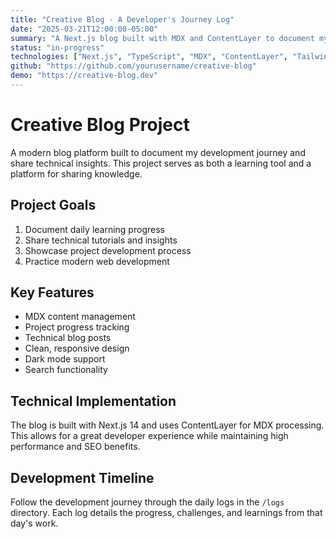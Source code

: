 ```yaml
---
title: "Creative Blog - A Developer's Journey Log"
date: "2025-03-21T12:00:00-05:00"
summary: "A Next.js blog built with MDX and ContentLayer to document my learning journey and share technical insights."
status: "in-progress"
technologies: ["Next.js", "TypeScript", "MDX", "ContentLayer", "Tailwind CSS"]
github: "https://github.com/yourusername/creative-blog"
demo: "https://creative-blog.dev"
---
```


# Creative Blog Project

A modern blog platform built to document my development journey and share technical insights. This project serves as both a learning tool and a platform for sharing knowledge.

## Project Goals

1. Document daily learning progress
2. Share technical tutorials and insights
3. Showcase project development process
4. Practice modern web development

## Key Features

- MDX content management
- Project progress tracking
- Technical blog posts
- Clean, responsive design
- Dark mode support
- Search functionality

## Technical Implementation

The blog is built with Next.js 14 and uses ContentLayer for MDX processing. This allows for a great developer experience while maintaining high performance and SEO benefits.

## Development Timeline

Follow the development journey through the daily logs in the `/logs` directory. Each log details the progress, challenges, and learnings from that day's work. 